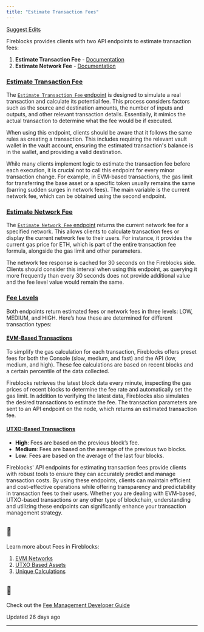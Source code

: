 ```yaml
---
title: "Estimate Transaction Fees"
---
```


[Suggest Edits](/edit/verify-fee-effeciency)

Fireblocks provides clients with two API endpoints to estimate transaction fees:

1.  **Estimate Transaction Fee** - [Documentation](/reference/estimatetransactionfee)
2.  **Estimate Network Fee** - [Documentation](/reference/estimatenetworkfee)

  
### [Estimate Transaction Fee](#estimate-transaction-fee)

The [`Estimate Transaction Fee` endpoint](/reference/estimatetransactionfee) is designed to simulate a real transaction and calculate its potential fee. This process considers factors such as the source and destination amounts, the number of inputs and outputs, and other relevant transaction details. Essentially, it mimics the actual transaction to determine what the fee would be if executed.

When using this endpoint, clients should be aware that it follows the same rules as creating a transaction. This includes requiring the relevant vault wallet in the vault account, ensuring the estimated transaction's balance is in the wallet, and providing a valid destination.

While many clients implement logic to estimate the transaction fee before each execution, it is crucial not to call this endpoint for every minor transaction change. For example, in EVM-based transactions, the gas limit for transferring the base asset or a specific token usually remains the same (barring sudden surges in network fees). The main variable is the current network fee, which can be obtained using the second endpoint.

  
### [Estimate Network Fee](#estimate-network-fee)

The [`Estimate Network Fee` endpoint](/reference/estimatenetworkfee) returns the current network fee for a specified network. This allows clients to calculate transaction fees or display the current network fee to their users. For instance, it provides the current gas price for ETH, which is part of the entire transaction fee formula, alongside the gas limit and other parameters.

The network fee response is cached for 30 seconds on the Fireblocks side. Clients should consider this interval when using this endpoint, as querying it more frequently than every 30 seconds does not provide additional value and the fee level value would remain the same.

  
### [Fee Levels](#fee-levels)

Both endpoints return estimated fees or network fees in three levels: LOW, MEDIUM, and HIGH. Here’s how these are determined for different transaction types:

  
#### [EVM-Based Transactions](#evm-based-transactions)

To simplify the gas calculation for each transaction, Fireblocks offers preset fees for both the Console (slow, medium, and fast) and the API (low, medium, and high). These fee calculations are based on recent blocks and a certain percentile of the data collected.

Fireblocks retrieves the latest block data every minute, inspecting the gas prices of recent blocks to determine the fee rate and automatically set the gas limit. In addition to verifying the latest data, Fireblocks also simulates the desired transactions to estimate the fee. The transaction parameters are sent to an API endpoint on the node, which returns an estimated transaction fee.

  
#### [UTXO-Based Transactions](#utxo-based-transactions)

*   **High**: Fees are based on the previous block’s fee.
*   **Medium**: Fees are based on the average of the previous two blocks.
*   **Low**: Fees are based on the average of the last four blocks.

  

Fireblocks' API endpoints for estimating transaction fees provide clients with robust tools to ensure they can accurately predict and manage transaction costs. By using these endpoints, clients can maintain efficient and cost-effective operations while offering transparency and predictability in transaction fees to their users. Whether you are dealing with EVM-based, UTXO-based transactions or any other type of blockchain, understanding and utilizing these endpoints can significantly enhance your transaction management strategy.

  
<Info>

## 📘

Learn more about Fees in Fireblocks:

1.  [EVM Networks](https://support.fireblocks.io/hc/en-us/articles/10615179965596-EVM-fees-Overview)
2.  [UTXO Based Assets](https://support.fireblocks.io/hc/en-us/articles/10616193193756-UTXO-fees-Overview)
3.  [Unique Calculations](https://support.fireblocks.io/hc/en-us/articles/13995244288412-Solana-priority-fee)

</Info>
  
<Info>

## 📘

Check out the [Fee Management Developer Guide](/reference/estimate-transaction-fee)



</Info>

Updated 26 days ago

* * *